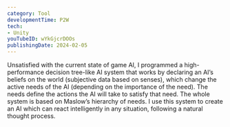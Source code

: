 ```yaml
---
category: Tool
developmentTime: P2W
tech:
- Unity
youTubeID: wYkGjcrDOOs
publishingDate: 2024-02-05
---
```


Unsatisfied with the current state of game AI, I programmed a high-performance decision tree-like AI system that works by declaring an AI’s beliefs on the world (subjective data based on senses), which change the active needs of the AI (depending on the importance of the need). The needs define the actions the AI will take to satisfy that need. The whole system is based on Maslow’s hierarchy of needs. I use this system to create an AI which can react intelligently in any situation, following a natural thought process.
